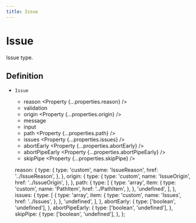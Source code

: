 ```yaml
---
title: Issue
---
```



# Issue

Issue type.

## Definition

- `Issue`
  - reason <Property {...properties.reason} />
  - validation <Property type="string" />
  - origin <Property {...properties.origin} />
  - message <Property type="string" />
  - input <Property type="any" />
  - path <Property {...properties.path} />
  - issues <Property {...properties.issues} />
  - abortEarly <Property {...properties.abortEarly} />
  - abortPipeEarly <Property {...properties.abortPipeEarly} />
  - skipPipe <Property {...properties.skipPipe} />

  reason: {
    type: {
      type: 'custom',
      name: 'IssueReason',
      href: '../IssueReason',
    },
  },
  origin: {
    type: {
      type: 'custom',
      name: 'IssueOrigin',
      href: '../IssueOrigin',
    },
  },
  path: {
    type: [
      {
        type: 'array',
        item: {
          type: 'custom',
          name: 'PathItem',
          href: '../PathItem',
        },
      },
      'undefined',
    ],
  },
  issues: {
    type: [
      {
        type: 'array',
        item: {
          type: 'custom',
          name: 'Issues',
          href: '../Issues',
        },
      },
      'undefined',
    ],
  },
  abortEarly: {
    type: ['boolean', 'undefined'],
  },
  abortPipeEarly: {
    type: ['boolean', 'undefined'],
  },
  skipPipe: {
    type: ['boolean', 'undefined'],
  },
};
